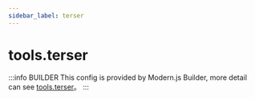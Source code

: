 ```yaml
---
sidebar_label: terser
---
```


# tools.terser

:::info BUILDER
This config is provided by Modern.js Builder, more detail can see [tools.terser](https://modernjs.dev/builder/en/api/config-tools.html#tools-terser)。
:::


<Main />
